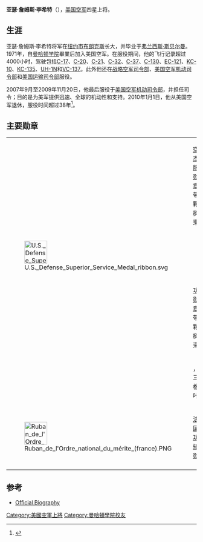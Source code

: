 {{Infobox military person
|name=亚瑟·詹姆斯·李希特
|birth_date={{birth date and age|1949|4|20}}
|death_date= 
|image=Gen Arthur J. Lichte.jpg
|caption=亚瑟·詹姆斯·李希特将军<br/>美国空军机动司令部司令
|nickname=
|birth_place= [[纽约市|纽约市]][[布朗克斯|布朗克斯]]
|death_place=
|allegiance={{flag|United States of America}}
|branch={{air force|United States}}
|serviceyears=1971-2010
|rank=[[File:US-O10_insignia.svg|35px]]上将
|unit=
|commands={{link-en|第9空中加油中队|9th Air Refueling Squadron}}<br/>{{link-en|第92空中加油联队|92d Air Refueling Wing}}<br/>{{link-en|第89空运联队|89th Airlift Wing}}<br/>[[美国空军机动司令部|美国空军机动司令部]]
|battles=
|awards=
|relations=
|laterwork=
}}
'''亚瑟·詹姆斯·李希特'''（{{lang|en|Arthur James Lichte}}），[[美国空军|美国空军]]四星上将。

==生涯==
亚瑟·詹姆斯·李希特将军在[[纽约市|纽约市]][[布朗克斯|布朗克斯]]长大，并毕业于[[弗兰西斯·斯贝尔曼|弗兰西斯·斯贝尔曼]]。1971年，自[[曼哈顿学院|曼哈顿学院]]畢業后加入美国空军。在服役期间，他的飞行记录超过4000小时，驾驶包括[[波音C-17环球霸王III|C-17]]、[[C-20|C-20]]、[[C-21|C-21]]、[[C-32|C-32]]、[[C-37|C-37]]、[[C-130|C-130]]、[[EC-121|EC-121]]、[[KC-10|KC-10]]、[[KC-135|KC-135]]、[[UH-1N雙休伊直升機|UH-1N]]和[[VC-137|VC-137]]。此外他还在[[战略空军司令部|战略空军司令部]]、[[美国空军机动司令部|美国空军机动司令部]]和[[美国运输司令部|美国运输司令部]]服役。

2007年9月至2009年11月20日，他最后服役于[[美国空军机动司令部|美国空军机动司令部]]，并担任司令；目的是为美军提供迅速、全球的机动性和支持。2010年1月1日，他从美国空军退休，服役时间超过38年<ref>{{cite web |url=http://www.af.mil/information/bios/bio.asp?bioID=6196 |title=Official Air Force Bio |archiveurl=https://archive.is/20120721181431/http://www.af.mil/information/bios/bio.asp?bioID=6196 |archivedate=2012-07-21 |deadurl=yes |accessdate=2014-01-07 }}</ref>。

==主要勋章==
{|
|-
|{{ribbon devices|number=2|type=oak|ribbon=Air Force Distinguished Service ribbon.svg|width=60}}
|[[空军杰出服役勋章|空军杰出服役勋章]]，带两颗橡树叶束
|-
|[[File:U.S._Defense_Superior_Service_Medal_ribbon.svg|60px]]
|{{link-en|國防高階服役勳章|Defense Superior Service Medal}}
|-
|{{ribbon devices|number=1|type=oak|ribbon=Legion of Merit ribbon.svg|width=60}}
|[[功勋勋章|功勋勋章]]，带一颗橡树叶束
|-
|{{ribbon devices|number=3|type=oak|ribbon=Meritorious Service Medal ribbon.svg|width=60}}
|{{link-en|美军功绩奖章|Meritorious Service Medal (United States)}}，带三颗橡树叶束
|-
|[[File:Ruban_de_l'Ordre_national_du_mérite_(france).PNG|60px]]
|[[法國國家功績勳章|法国国家功绩骑士勋章]]
|-
|}

==参考==
{{Reflist}}
*[http://www.af.mil/bios/bio.asp?bioID=6196 Official Biography]{{Wayback|url=http://www.af.mil/bios/bio.asp?bioID=6196 |date=20060322000025 }}

{{DEFAULTSORT:Lichte, Arthur}}

[[Category:美國空軍上將|Category:美國空軍上將]]
[[Category:曼哈頓學院校友|Category:曼哈頓學院校友]]